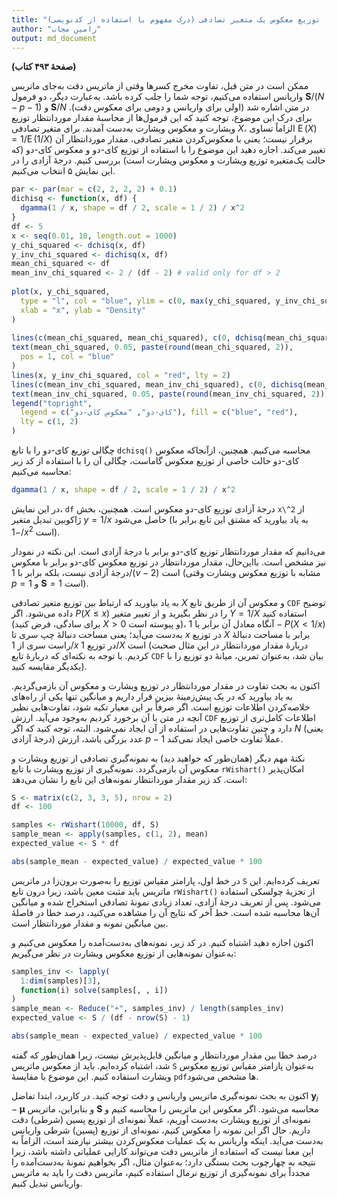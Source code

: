 ```yaml
---
title: "مثال ۱۷-۱: توزیع معکوس یک متغیر تصادفی (درک مفهوم با استفاده از کدنویسی)"
author: "رامین مجاب"
output: md_document
---
```


**(صفحهٔ ۴۹۳ کتاب)**

ممکن است در متن قبل، تفاوت مخرج کسرها وقتی از ماتریس   دقت به‌جای ماتریس واریانس استفاده می‌کنیم، توجه شما را جلب کرده باشد.  به‌عبارت دیگر، دو فرمول $\mathbf{S}/(N-p-1)$ و $\mathbf{S}/N$ در متن اشاره شد (اولی برای واریانس و دومی برای معکوس دقت). برای درک این موضوع، توجه کنید که این فرمول‌ها از محاسبهٔ مقدار موردانتظار توزیع ویشارت و معکوس ویشارت به‌دست آمدند.  برای متغیر تصادفی $X$، الزاماً تساوی $\operatorname{E}(X)=1/\operatorname{E}(1/X)$ برقرار نیست؛ یعنی با معکوس‌کردن متغیر تصادفی، مقدار موردانتظار آن تغییر می‌کند. اجازه دهید این موضوع را با استفاده از توزیع کای-دو و معکوس کای-دو (که حالت یک‌متغیره توزیع ویشارت و معکوس ویشارت است) بررسی کنیم. درجهٔ آزادی را در این نمایش ۵ انتخاب می‌کنیم.

```r
par <- par(mar = c(2, 2, 2, 2) + 0.1) 
dichisq <- function(x, df) {
  dgamma(1 / x, shape = df / 2, scale = 1 / 2) / x^2
} 
df <- 5 
x <- seq(0.01, 10, length.out = 1000) 
y_chi_squared <- dchisq(x, df)
y_inv_chi_squared <- dichisq(x, df) 
mean_chi_squared <- df
mean_inv_chi_squared <- 2 / (df - 2) # valid only for df > 2
 
plot(x, y_chi_squared,
  type = "l", col = "blue", ylim = c(0, max(y_chi_squared, y_inv_chi_squared)),
  xlab = "x", ylab = "Density"
)
 
lines(c(mean_chi_squared, mean_chi_squared), c(0, dchisq(mean_chi_squared, df)), col = "blue", lty = 2)
text(mean_chi_squared, 0.05, paste(round(mean_chi_squared, 2)),
  pos = 1, col = "blue"
)
lines(x, y_inv_chi_squared, col = "red", lty = 2)
lines(c(mean_inv_chi_squared, mean_inv_chi_squared), c(0, dichisq(mean_inv_chi_squared, df)), col = "red", lty = 2)
text(mean_inv_chi_squared, 0.05, paste(round(mean_inv_chi_squared, 2)), pos = 1, col = "red")
legend("topright",
  legend = c("کای-دو", "معکوس کای-دو"), fill = c("blue", "red"),
  lty = c(1, 2)
)
```
چگالی توزیع کای-دو را با تابع `dchisq()` محاسبه می‌کنیم. همچنین، ازآنجاکه معکوس کای-دو حالت خاصی از توزیع معکوس گاماست، چگالی آن را با استفاده از کد زیر محاسبه می‌کنیم:
```r
dgamma(1 / x, shape = df / 2, scale = 1 / 2) / x^2
```
در این نمایش، `df` درجهٔ آزادی توزیع کای-دو معکوس است. همچنین، بخش `x\^2` از ژاکوبین تبدیل متغیر $y=1/x$ حاصل می‌شود (به یاد  بیاورید که مشتق این تابع برابر با $-1/x^2$ است).

می‌دانیم که مقدار موردانتظار توزیع کای-دو برابر با درجهٔ آزادی است. این نکته در نمودار نیز مشخص است. بااین‌حال، مقدار موردانتظار در توزیع معکوس کای-دو برابر با معکوس درجهٔ آزادی نیست، بلکه برابر با $1/(\nu-2)$ است (مشابه با توزیع معکوس ویشارت وقتی $p=1$ و $\mathbf{S}=1$ است).

به یاد بیاورید که ارتباط بین توزیع متغیر تصادفی $X$ و معکوس آن از طریق تابع `CDF` توضیح داده می‌شود. اگر $P(X\le x)$ را در نظر بگیرید و از تغییر متغیر $Y=1/X$ استفاده کنید (برای سادگی، فرض کنید $X>0$ و پیوسته است)، آنگاه معادل آن برابر با $1-P(X< 1/x)$ به‌دست می‌آید؛ یعنی مساحت دنبالهٔ چپ سری تا $x$ در توزیع $X$ برابر با مساحت دنبالهٔ راست سری از $1/x$ در توزیع $1/X$ است (دربارهٔ مقدار موردانتظار در این مثال صحبت کردیم. با توجه به نکته‌ای که دربارهٔ تابع `CDF` بیان شد، به‌عنوان تمرین، میانهٔ دو توزیع را با یکدیگر مقایسه کنید).

اکنون به بحث تفاوت در مقدار موردانتظار در توزیع ویشارت و معکوس آن بازمی‌گردیم. به یاد بیاورید که در یک پیش‌زمینهٔ بیزین قرار داریم و میانگین تنها یکی از راه‌های خلاصه‌کردن اطلاعات توزیع است. اگر صرفاً بر این معیار تکیه شود، تفاوت‌هایی نظیر آنچه در متن با آن برخورد کردیم به‌وجود می‌آید. ارزش `CDF` اطلاعات کامل‌تری از توزیع دارد و چنین تفاوت‌هایی در استفاده از آن ایجاد نمی‌شود. البته، توجه کنید که اگر $N$ (یعنی درجهٔ آزادی) عدد بزرگی باشد،  ارزش $p-1$ عملاً تفاوت خاصی ایجاد نمی‌کند.

نکتهٔ مهم دیگر (همان‌طور که خواهید دید) به نمونه‌گیری تصادفی از توزیع ویشارت و معکوس آن بازمی‌گردد. نمونه‌گیری از توزیع ویشارت با تابع `rWishart()` امکان‌پذیر است. کد زیر مقدار موردانتظار نمونه‌های این تابع را نشان می‌دهد:
```r
S <- matrix(c(2, 3, 3, 5), nrow = 2)
df <- 100

samples <- rWishart(10000, df, S)
sample_mean <- apply(samples, c(1, 2), mean)
expected_value <- S * df

abs(sample_mean - expected_value) / expected_value * 100
```
در خط اول، پارامتر مقیاس توزیع را به‌صورت برون‌زا در ماتریس `S` تعریف کرده‌ایم. این ماتریس باید مثبت معین باشد، زیرا درون تابع `rWishart()` از تجزیهٔ چولسکی استفاده می‌شود. پس از تعریف درجهٔ آزادی، تعداد زیادی نمونهٔ تصادفی استخراج شده و میانگین آن‌ها محاسبه شده است. خط آخر که نتایج آن را مشاهده می‌کنید، درصد خطا در فاصلهٔ بین میانگین نمونه و مقدار موردانتظار است.

اکنون اجازه دهید اشتباه کنیم. در کد زیر، نمونه‌های به‌دست‌آمده را معکوس می‌کنیم و به‌عنوان نمونه‌هایی از توزیع معکوس ویشارت در نظر می‌گیریم:
```r
samples_inv <- lapply(
  1:dim(samples)[3],
  function(i) solve(samples[, , i])
)
sample_mean <- Reduce("+", samples_inv) / length(samples_inv)
expected_value <- S / (df - nrow(S) - 1)

abs(sample_mean - expected_value) / expected_value * 100
```
درصد خطا بین مقدار موردانتظار و میانگین قابل‌پذیرش نیست، زیرا همان‌طور که گفته شد، اشتباه کرده‌ایم.  باید از معکوس ماتریس `S` به‌عنوان پارامتر مقیاس توزیع معکوس ویشارت استفاده کنیم.  این موضوع با مقایسهٔ `pdf`ها مشخص می‌شود.

اکنون به بحث نمونه‌گیری ماتریس واریانس و دقت توجه کنید. در کاربرد، ابتدا تفاضل $\mathbf{y}_i-\boldsymbol{\mu}$ و بنابراین، ماتریس $\mathbf{S}$ محاسبه می‌شود. اگر معکوس این ماتریس را محاسبه کنیم و نمونه‌ای از توزیع ویشارت به‌دست آوریم، عملاً نمونه‌ای از توزیع پسین (شرطی) دقت داریم. حال اگر این نمونه را معکوس کنیم، نمونه‌ای از توزیع (پسین) شرطی واریانس به‌دست می‌آید. اینکه واریانس به یک عملیات معکوس‌کردن بیشتر نیازمند است، الزاماً به این معنا نیست که استفاده از ماتریس دقت می‌تواند کارایی عملیاتی داشته باشد، زیرا نتیجه به چهارچوب بحث بستگی دارد؛ به‌عنوان مثال، اگر بخواهیم نمونهٔ به‌دست‌آمده را مجدداً برای نمونه‌گیری از توزیع نرمال استفاده کنیم، ماتریس دقت را باید به ماتریس واریانس تبدیل کنیم.
